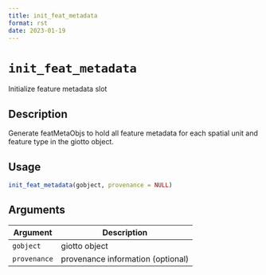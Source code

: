 ```yaml
--- 
title: init_feat_metadata 
format: rst 
date: 2023-01-19 
--- 
```

# `init_feat_metadata`

Initialize feature metadata slot


## Description

Generate featMetaObjs to hold all feature metadata for each spatial unit
 and feature type in the giotto object.


## Usage

```r
init_feat_metadata(gobject, provenance = NULL)
```


## Arguments

Argument      |Description
------------- |----------------
`gobject`     |     giotto object
`provenance`     |     provenance information (optional)


